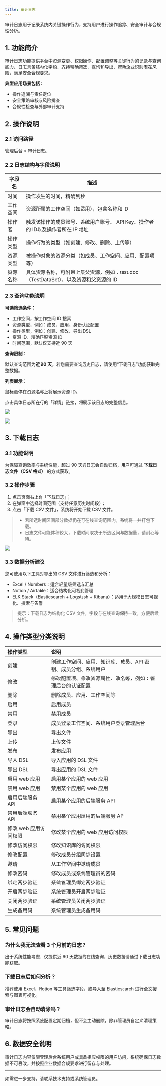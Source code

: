 ```yaml
---
title: 审计日志
---
```


审计日志用于记录系统内关键操作行为，支持用户进行操作追踪、安全审计与合规性分析。

## 1. 功能简介

审计日志功能提供平台中资源变更、权限操作、配置调整等关键行为的记录与查询能力。日志具备结构化字段，支持精确筛选、查询和导出，帮助企业识别潜在风险，满足安全合规要求。

**典型应用场景包括：**

- 操作追溯与责任定位
- 安全策略审核与风险排查
- 合规性检查与外部审计支持

## 2. 操作说明

### 2.1 访问路径

管理后台 > 审计日志。

### 2.2 日志结构与字段说明

| 字段名   | 描述                                                         |
| -------- | ------------------------------------------------------------ |
| 时间     | 操作发生的时间，精确到秒                                     |
| 工作空间 | 资源所属的工作空间（如适用），包含名称和 ID                  |
| 操作者   | 触发该操作的成员账号、系统用户账号、 API Key、操作者的 ID以及操作者所在 IP 地址 |
| 操作类型 | 操作行为的类型（如创建、修改、删除、上传等）                 |
| 资源类型 | 被操作对象的资源分类（如成员、工作空间、应用、配置项等）     |
| 资源名称 | 具体资源名称，可附带上层父资源，例如：test.doc（TestDataSet），以及资源和父资源的 ID |

### 2.3 查询功能说明

**可选筛选条件：**

- 工作空间，按工作空间 ID 搜索
- 资源类型，例如：成员、应用、身份认证配置
- 操作类型，例如：创建、修改、导出 DSL
- 资源 ID，精确匹配资源 ID
- 时间范围，默认仅支持近 90 天

**查询限制：**

默认查询范围为**近 90 天**。若您需要查询历史日志，请使用“下载日志”功能获取完整数据。

**列表展示：**

鼠标悬停在资源名称上将展示资源 ID。

点击具体日志所在行的「详情」链接，将展示该日志的完整信息。

![](https://assets-docs.dify.ai/2025/06/3cd33660fa4e1e4c23b975918bd85e99.png)

![](https://assets-docs.dify.ai/2025/06/702271d2cd90f8eab00711c43239c8ad.png)



## 3. 下载日志

### 3.1 功能说明

为保障查询效率与系统性能，超过 90 天的日志会自动归档，用户可通过 **下载日志文件（CSV 格式）** 的方式获取。

### 3.2 操作步骤

1. 点击页面右上角「下载日志」；
2. 在弹窗中选择时间范围（支持任意历史时间段）；
3. 点击「下载 CSV 文件」，系统将开始下载 CSV 文件。

> - 若所选时间区间部分数据仍在可在线查询范围内，系统将一并打包下载。
> - 日志文件可能体积较大，下载时间取决于所选区间与数据量，请耐心等待。

![](https://assets-docs.dify.ai/2025/07/2fb97a4d140a6072a0730a93d3a24951.png)

### 3.3 数据分析建议

您可使用以下工具对导出的 CSV 文件进行筛选和分析：

- Excel / Numbers：适合轻量级筛选与汇总
- Notion / Airtable：适合结构化可视化管理
- ELK Stack（Elasticsearch + Logstash + Kibana）：适用于大规模日志可视化、搜索与告警

> 提示：下载日志为结构化 CSV 文件，字段与在线查询保持一致，方便后续分析。

## 4. 操作类型分类说明

| 操作类型              | 说明                                                         |
| :-------------------- | :----------------------------------------------------------- |
| 创建                  | 创建工作空间、应用、知识库、成员、API 密钥、成员分组、系统用户 |
| 修改                  | 修改配置项、修改资源属性、改名等，例如：管理后台的认证配置   |
| 删除                  | 删除成员、应用、工作空间等                                   |
| 启用                  | 启用成员                                                     |
| 禁用                  | 禁用成员                                                     |
| 登录                  | 成员登录工作空间、系统用户登录管理后台                       |
| 导出                  | 导出文件                                                     |
| 上传                  | 上传文件                                                     |
| 发布                 | 发布应用 |
| 导入 DSL         | 导入应用的 DSL 文件 |
| 导出 DSL         | 导出应用的 DSL 文件 |
| 启用 web 应用  | 启用某个应用的 web 应用 |
| 禁用 web 应用 | 禁用某个应用的 web 应用 |
| 启用后端服务 API      | 启用某个应用的后端服务 API                                   |
| 禁用后端服务 API      | 禁用某个应用应用的后端服务 API                               |
| 修改 web 应用访问权限 | 修改某个应用的 web 应用访问权限                              |
| 修改访问权限          | 修改知识库的访问权限                                         |
| 修改配置              | 修改成员分组同步设置                                         |
| 邀请                  | 从工作空间中邀请成员                                         |
| 修改密码              | 修改成员或系统管理员的密码                                   |
| 绑定两步验证          | 系统管理员绑定两步验证                                       |
| 开启两步验证          | 系统管理员开启两步验证                                |
| 关闭两步验证          | 系统管理员关闭两步验证                                |
| 生成备用码            | 系统管理员生成备用码                                         |


## 5. 常见问题

### 为什么我无法查看 3 个月前的日志？

出于系统性能考虑，仅提供近 90 天数据的在线查询，历史数据请通过下载日志功能获取。

### 下载日志后如何分析？

 推荐使用 Excel、Notion 等工具筛选字段，或导入至 Elasticsearch 进行全文搜索与图表可视化。

### 审计日志会自动清除吗？

审计日志将按照系统配置定期归档，但不会主动删除，除非管理员自定义清理策略。

## 6. 数据安全说明

审计日志内容仅限管理后台系统用户或具备相应权限的用户访问，系统确保日志数据不可篡改，并按照企业数据合规要求进行留存与处理。

----

如需进一步支持，请联系技术支持或系统管理员。
